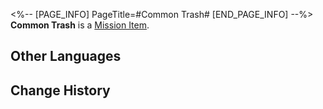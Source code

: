 <%-- [PAGE_INFO]
PageTitle=#Common Trash#
[END_PAGE_INFO] --%>
{{Item Infobox
|id          = 140389
|image       = Item Common Trash.png
|type        = Mission Item
|invCategory = Missions
|rarity      = 3
|effect      = 
|description = A trash bag filled with celestial jade tiles. Celestial jade tiles possess differing levels of rarity, and the sorting can be seen from the colors of the trash bags.
}}
{{Description|''"Enjoy responsibly, spend wisely."''}}
'''Common Trash''' is a [[Mission Item]].

==Other Languages==
{{Other Languages
|en   = Common Trash
|zhs  = 稀松平常的垃圾
|zht  = 稀鬆平常的垃圾
|ja   = どこにもあるようなゴミ
|ko   = 흔해 빠진 쓰레기
|es   = Basura común
|fr   = Poubelle commune
|ru   = Банальный мусор
|th   = ขยะธรรมดา
|vi   = Rác Sơ Sài Qua Loa
|de   = Herkömmlicher Müll
|id   = Sampah Umum
|pt   = Lixo Comum
}}

==Change History==
{{Change History|1.5}}